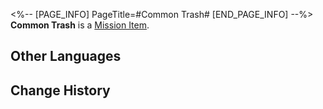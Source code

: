 <%-- [PAGE_INFO]
PageTitle=#Common Trash#
[END_PAGE_INFO] --%>
{{Item Infobox
|id          = 140389
|image       = Item Common Trash.png
|type        = Mission Item
|invCategory = Missions
|rarity      = 3
|effect      = 
|description = A trash bag filled with celestial jade tiles. Celestial jade tiles possess differing levels of rarity, and the sorting can be seen from the colors of the trash bags.
}}
{{Description|''"Enjoy responsibly, spend wisely."''}}
'''Common Trash''' is a [[Mission Item]].

==Other Languages==
{{Other Languages
|en   = Common Trash
|zhs  = 稀松平常的垃圾
|zht  = 稀鬆平常的垃圾
|ja   = どこにもあるようなゴミ
|ko   = 흔해 빠진 쓰레기
|es   = Basura común
|fr   = Poubelle commune
|ru   = Банальный мусор
|th   = ขยะธรรมดา
|vi   = Rác Sơ Sài Qua Loa
|de   = Herkömmlicher Müll
|id   = Sampah Umum
|pt   = Lixo Comum
}}

==Change History==
{{Change History|1.5}}